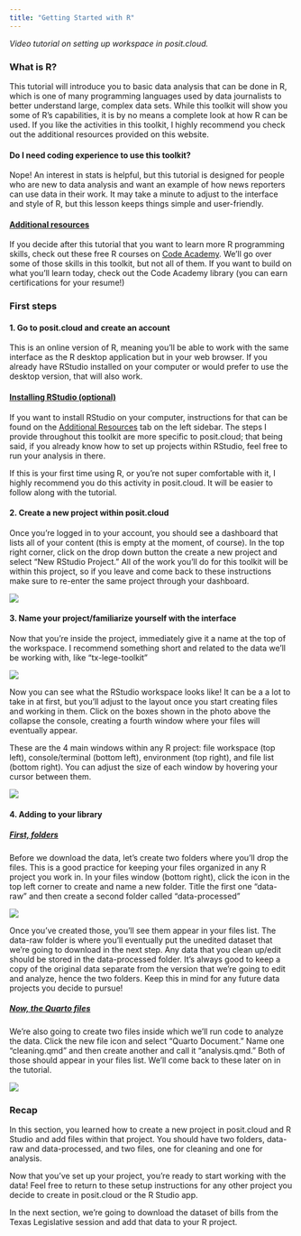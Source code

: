 ```yaml
---
title: "Getting Started with R"
---
```


*Video tutorial on setting up workspace in posit.cloud.*

### What is R?

This tutorial will introduce you to basic data analysis that can be done in R, which is one of many programming languages used by data journalists to better understand large, complex data sets. While this toolkit will show you some of R's capabilities, it is by no means a complete look at how R can be used. If you like the activities in this toolkit, I highly recommend you check out the additional resources provided on this website.

#### **Do I need coding experience to use this toolkit?**

Nope! An interest in stats is helpful, but this tutorial is designed for people who are new to data analysis and want an example of how news reporters can use data in their work. It may take a minute to adjust to the interface and style of R, but this lesson keeps things simple and user-friendly.

#### [Additional resources]{.underline}

If you decide after this tutorial that you want to learn more R programming skills, check out these free R courses on [Code Academy](https://www.codecademy.com/catalog/language/r?g_network=g&g_productchannel=&g_adid=699378987796&g_locinterest=&g_keyword=learn%20r&g_acctid=243-039-7011&g_adtype=&g_keywordid=kwd-298045963101&g_ifcreative=&g_campaign=account&g_locphysical=9198393&g_adgroupid=165097891129&g_productid=&g_source=%7Bsourceid%7D&g_merchantid=&g_placement=&g_partition=&g_campaignid=21287608736&g_ifproduct=&utm_id=t_kwd-298045963101:ag_165097891129:cp_21287608736:n_g:d_c&utm_source=google&utm_medium=paid-search&utm_term=learn%20r&utm_campaign=US_-_Exact&utm_content=699378987796&g_adtype=search&g_acctid=243-039-7011&gad_source=1&gclid=CjwKCAjwktO_BhBrEiwAV70jXh5NFq-Nvw8PiqoUM4KNkTu32W0JTGEn_z3YkO9SWvSHkr20GXnRshoCxVwQAvD_BwE). We'll go over some of those skills in this toolkit, but not all of them. If you want to build on what you'll learn today, check out the Code Academy library (you can earn certifications for your resume!)

### First steps

#### **1. Go to posit.cloud and create an account**

This is an online version of R, meaning you'll be able to work with the same interface as the R desktop application but in your web browser. If you already have RStudio installed on your computer or would prefer to use the desktop version, that will also work.

#### [Installing RStudio (optional)]{.underline} 

If you want to install RStudio on your computer, instructions for that can be found on the [Additional Resources](https://sarahbrager.github.io/toolkit-site/resources.html) tab on the left sidebar. The steps I provide throughout this toolkit are more specific to posit.cloud; that being said, if you already know how to set up projects within RStudio, feel free to run your analysis in there.

::: callout-tip
If this is your first time using R, or you're not super comfortable with it, I highly recommend you do this activity in posit.cloud. It will be easier to follow along with the tutorial.
:::

#### **2. Create a new project within posit.cloud**

Once you're logged in to your account, you should see a dashboard that lists all of your content (this is empty at the moment, of course). In the top right corner, click on the drop down button the create a new project and select "New RStudio Project." All of the work you'll do for this toolkit will be within this project, so if you leave and come back to these instructions make sure to re-enter the same project through your dashboard.

![](toolkit-pics/creating-project.png){fig-align="center"}

#### **3. Name your project/familiarize yourself with the interface**

Now that you're inside the project, immediately give it a name at the top of the workspace. I recommend something short and related to the data we'll be working with, like "tx-lege-toolkit"

![](toolkit-pics/r-interface.png)

Now you can see what the RStudio workspace looks like! It can be a a lot to take in at first, but you'll adjust to the layout once you start creating files and working in them. Click on the boxes shown in the photo above the collapse the console, creating a fourth window where your files will eventually appear.

These are the 4 main windows within any R project: file workspace (top left), console/terminal (bottom left), environment (top right), and file list (bottom right). You can adjust the size of each window by hovering your cursor between them.

![](toolkit-pics/windows.png)

#### **4. Adding to your library**

##### [**First, folders**]{.underline}

Before we download the data, let's create two folders where you'll drop the files. This is a good practice for keeping your files organized in any R project you work in. In your files window (bottom right), click the icon in the top left corner to create and name a new folder. Title the first one "data-raw" and then create a second folder called "data-processed"

![](toolkit-pics/creating-folders.png)

Once you've created those, you'll see them appear in your files list. The data-raw folder is where you'll eventually put the unedited dataset that we're going to download in the next step. Any data that you clean up/edit should be stored in the data-processed folder. It's always good to keep a copy of the original data separate from the version that we're going to edit and analyze, hence the two folders. Keep this in mind for any future data projects you decide to pursue!

##### [**Now, the Quarto files**]{.underline}

We're also going to create two files inside which we'll run code to analyze the data. Click the new file icon and select "Quarto Document." Name one "cleaning.qmd" and then create another and call it "analysis.qmd." Both of those should appear in your files list. We'll come back to these later on in the tutorial.

![](toolkit-pics/creating-files.png)

### Recap

In this section, you learned how to create a new project in posit.cloud and R Studio and add files within that project. You should have two folders, data-raw and data-processed, and two files, one for cleaning and one for analysis.

Now that you've set up your project, you're ready to start working with the data! Feel free to return to these setup instructions for any other project you decide to create in posit.cloud or the R Studio app.

In the next section, we're going to download the dataset of bills from the Texas Legislative session and add that data to your R project.
